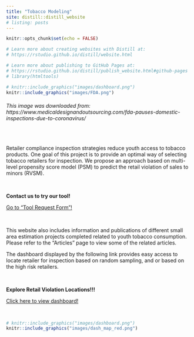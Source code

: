 ```yaml
---
title: "Tobacco Modeling"
site: distill::distill_website
# listing: posts
---
```




```r
knitr::opts_chunk$set(echo = FALSE)

# Learn more about creating websites with Distill at:
# https://rstudio.github.io/distill/website.html

# Learn more about publishing to GitHub Pages at:
# https://rstudio.github.io/distill/publish_website.html#github-pages
# library(htmltools)

```


```r
# knitr::include_graphics("images/dashboard.png")
knitr::include_graphics("images/FDA.png")
```

<h6>This image was downloaded from: https://www.medicaldesignandoutsourcing.com/fda-pauses-domestic-inspections-due-to-coronavirus/</h4>


<br>

Retailer compliance inspection strategies reduce youth access to tobacco products. One goal of this project is to provide an optimal way of selecting tobacco retailers for inspection. We propose an approach based on multi-level propensity score model (PSM) to predict the retail violation of sales to minors (RVSM).  

<br>
  
:::: {.blackbox data-latex=""}
::: {.center data-latex=""}
**Contact us to try our tool!**
:::

[Go to "Tool Request Form"!](dataRequest.html)

::::


<br>

This website also includes information and publications of different small area estimation projects completed related to youth tobacco consumption. Please refer to the "Articles" page to view some of the related articles.

The dashboard displayed by the following link provides easy access to locate retailer for inspection based on random sampling, and or based on the high risk retailers.

<br>



:::: {.blackbox data-latex=""}
::: {.center data-latex=""}
**Explore Retail Violation Locations!!!**
:::
[Click here to view dashboard!](https://niroapps.shinyapps.io/RetailCheck/)
::::

<br>

```r
# knitr::include_graphics("images/dashboard.png")
knitr::include_graphics("images/dash_map_red.png")
```

